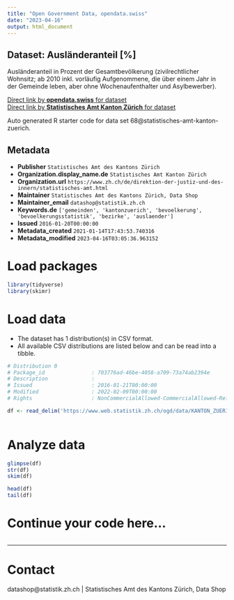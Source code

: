 ```yaml
---
title: "Open Government Data, opendata.swiss"
date: "2023-04-16"
output: html_document
---
```


## Dataset: Ausländeranteil [%]

Ausländeranteil in Prozent der Gesamtbevölkerung (zivilrechtlicher Wohnsitz; ab 2010 inkl. vorläufig Aufgenommene, die über einem Jahr in der Gemeinde leben, aber ohne Wochenaufenthalter und Asylbewerber).

[Direct link by **opendata.swiss** for dataset](https://opendata.swiss/de/dataset/auslanderanteil)<br>
[Direct link by **Statistisches Amt Kanton Zürich** for dataset](https://www.zh.ch/de/politik-staat/gemeinden/gemeindeportraet.html)

Auto generated R starter code for data set 68@statistisches-amt-kanton-zuerich.

## Metadata

- **Publisher** `Statistisches Amt des Kantons Zürich`
- **Organization.display_name.de** `Statistisches Amt Kanton Zürich`
- **Organization.url** `https://www.zh.ch/de/direktion-der-justiz-und-des-innern/statistisches-amt.html`
- **Maintainer** `Statistisches Amt des Kantons Zürich, Data Shop`
- **Maintainer_email** `datashop@statistik.zh.ch`
- **Keywords.de** `['gemeinden', 'kantonzuerich', 'bevoelkerung', 'bevoelkerungsstatistik', 'bezirke', 'auslaender']`
- **Issued** `2016-01-20T00:00:00`
- **Metadata_created** `2021-01-14T17:43:53.740316`
- **Metadata_modified** `2023-04-16T03:05:36.963152`


# Load packages

```r

library(tidyverse)
library(skimr)

```

# Load data

-   The dataset has 1 distribution(s) in CSV format.
-   All available CSV distributions are listed below and can be read into a tibble.

```r

# Distribution 0
# Package_id               : 703776ad-46be-4058-a709-73a74ab2394e
# Description              : 
# Issued                   : 2016-01-21T00:00:00
# Modified                 : 2022-02-09T00:00:00
# Rights                   : NonCommercialAllowed-CommercialAllowed-ReferenceRequired

df <- read_delim('https://www.web.statistik.zh.ch/ogd/data/KANTON_ZUERICH_205.csv')



```

# Analyze data

```r

glimpse(df)
str(df)
skim(df)

head(df)
tail(df)

```

# Continue your code here...

```r

```

------------------------------------------------------------------------

# Contact

datashop@statistik.zh.ch | Statistisches Amt des Kantons Zürich, Data Shop

